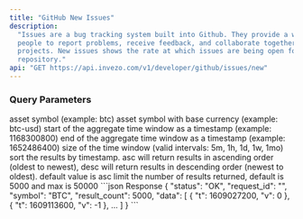 ```yaml
---
title: "GitHub New Issues"
description:
  "Issues are a bug tracking system built into Github. They provide a way for
  people to report problems, receive feedback, and collaborate together on code
  projects. New issues shows the rate at which issues are being open for a
  repository."
api: "GET https://api.invezo.com/v1/developer/github/issues/new"
---
```


### Query Parameters

<ParamField query="symbol" type="string" required>
  asset symbol (example: btc)
</ParamField>

<ParamField query="pair" type="string" required>
  asset symbol with base currency (example: btc-usd)
</ParamField>

<ParamField query="min" type="int" required>
  start of the aggregate time window as a timestamp (example: 1168300800)
</ParamField>

<ParamField query="max" type="int" required>
  end of the aggregate time window as a timestamp (example: 1652486400)
</ParamField>

<ParamField query="interval" type="string" required>
  size of the time window (valid intervals: 5m, 1h, 1d, 1w, 1mo)
</ParamField>

<ParamField query="sort" type="string">
  sort the results by timestamp. asc will return results in ascending order
  (oldest to newest), desc will return results in descending order (newest to
  oldest). default value is asc
</ParamField>

<ParamField query="limit" type="int">
  limit the number of results returned, default is 5000 and max is 50000
</ParamField>

<ResponseExample>
```json Response
{
    "status": "OK",
    "request_id": "",
    "symbol": "BTC",
    "result_count": 5000,
    "data": [
        {
            "t": 1609027200,
            "v": 0
        },
        {
            "t": 1609113600,
            "v": -1
        },
        ...
    ]
}
```
</ResponseExample>
